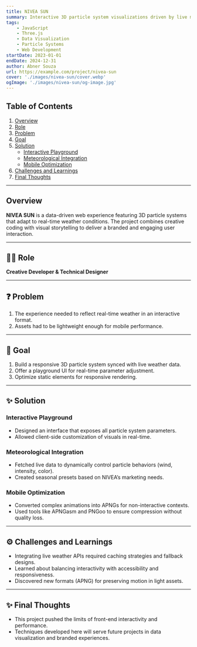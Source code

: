 ```yaml
---
title: NIVEA SUN
summary: Interactive 3D particle system visualizations driven by live meteorological data, optimized for cross-device performance.
tags:
    - JavaScript
    - Three.js
    - Data Visualization
    - Particle Systems
    - Web Development
startDate: 2023-01-01
endDate: 2024-12-31
author: Abner Souza
url: https://example.com/project/nivea-sun
cover: './images/nivea-sun/cover.webp'
ogImage: './images/nivea-sun/og-image.jpg'
---
```


## Table of Contents
1. [Overview](#overview)
2. [Role](#role)
3. [Problem](#problem)
4. [Goal](#goal)
5. [Solution](#solution)
    - [Interactive Playground](#interactive-playground)
    - [Meteorological Integration](#meteorological-integration)
    - [Mobile Optimization](#mobile-optimization)
6. [Challenges and Learnings](#challenges-and-learnings)
7. [Final Thoughts](#final-thoughts)

---

## Overview
**NIVEA SUN** is a data-driven web experience featuring 3D particle systems that adapt to real-time weather conditions. The project combines creative coding with visual storytelling to deliver a branded and engaging user interaction.

---

## 👨‍💻 Role
**Creative Developer & Technical Designer**

---

## ❓ Problem
1. The experience needed to reflect real-time weather in an interactive format.
2. Assets had to be lightweight enough for mobile performance.

---

## 🎯 Goal
1. Build a responsive 3D particle system synced with live weather data.
2. Offer a playground UI for real-time parameter adjustment.
3. Optimize static elements for responsive rendering.

---

## ✨ Solution

### Interactive Playground
- Designed an interface that exposes all particle system parameters.
- Allowed client-side customization of visuals in real-time.

### Meteorological Integration
- Fetched live data to dynamically control particle behaviors (wind, intensity, color).
- Created seasonal presets based on NIVEA’s marketing needs.

### Mobile Optimization
- Converted complex animations into APNGs for non-interactive contexts.
- Used tools like APNGasm and PNGoo to ensure compression without quality loss.

---

## ⚙️ Challenges and Learnings
- Integrating live weather APIs required caching strategies and fallback designs.
- Learned about balancing interactivity with accessibility and responsiveness.
- Discovered new formats (APNG) for preserving motion in light assets.

---

## ✨ Final Thoughts
- This project pushed the limits of front-end interactivity and performance.
- Techniques developed here will serve future projects in data visualization and branded experiences.
